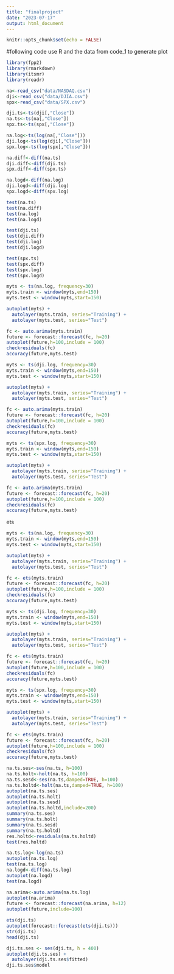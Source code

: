 ```yaml
---
title: "finalproject"
date: "2023-07-17"
output: html_document
---
```


```r
knitr::opts_chunk$set(echo = FALSE)
```

#following code use R and the data from code_1 to generate plot
```r
library(fpp2)
library(rmarkdown)
library(itsmr)
library(readr)
```

```r
na<-read_csv("data/NASDAQ.csv")
dji<-read_csv("data/DJIA.csv")
spx<-read_csv("data/SPX.csv")
```

```r
dji.ts<-ts(dji[,"Close"])
na.ts<-ts(na[,"Close"])
spx.ts<-ts(spx[,"Close"])

na.log<-ts(log(na[,"Close"]))
dji.log<-ts(log(dji[,"Close"]))
spx.log<-ts(log(spx[,"Close"]))

na.diff<-diff(na.ts)
dji.diff<-diff(dji.ts)
spx.diff<-diff(spx.ts)

na.logd<-diff(na.log)
dji.logd<-diff(dji.log)
spx.logd<-diff(spx.log)

```
```r
test(na.ts)
test(na.diff)
test(na.log)
test(na.logd)
```
```r
test(dji.ts)
test(dji.diff)
test(dji.log)
test(dji.logd)
```
```r
test(spx.ts)
test(spx.diff)
test(spx.log)
test(spx.logd)
```




```r
myts <- ts(na.log, frequency=30)
myts.train <- window(myts,end=150)
myts.test <- window(myts,start=150)

autoplot(myts) +
  autolayer(myts.train, series="Training") +
  autolayer(myts.test, series="Test")

fc <- auto.arima(myts.train)
future <- forecast::forecast(fc, h=20)
autoplot(future,h=100,include = 100)
checkresiduals(fc)
accuracy(future,myts.test)
```
```r
myts <- ts(dji.log, frequency=30)
myts.train <- window(myts,end=150)
myts.test <- window(myts,start=150)

autoplot(myts) +
  autolayer(myts.train, series="Training") +
  autolayer(myts.test, series="Test")

fc <- auto.arima(myts.train)
future <- forecast::forecast(fc, h=20)
autoplot(future,h=100,include = 100)
checkresiduals(fc)
accuracy(future,myts.test)
```
```r
myts <- ts(spx.log, frequency=30)
myts.train <- window(myts,end=150)
myts.test <- window(myts,start=150)

autoplot(myts) +
  autolayer(myts.train, series="Training") +
  autolayer(myts.test, series="Test")

fc <- auto.arima(myts.train)
future <- forecast::forecast(fc, h=20)
autoplot(future,h=100,include = 100)
checkresiduals(fc)
accuracy(future,myts.test)
```





ets
```r
myts <- ts(na.log, frequency=30)
myts.train <- window(myts,end=150)
myts.test <- window(myts,start=150)

autoplot(myts) +
  autolayer(myts.train, series="Training") +
  autolayer(myts.test, series="Test")

fc <- ets(myts.train)
future <- forecast::forecast(fc, h=20)
autoplot(future,h=100,include = 100)
checkresiduals(fc)
accuracy(future,myts.test)
```
```r
myts <- ts(dji.log, frequency=30)
myts.train <- window(myts,end=150)
myts.test <- window(myts,start=150)

autoplot(myts) +
  autolayer(myts.train, series="Training") +
  autolayer(myts.test, series="Test")

fc <- ets(myts.train)
future <- forecast::forecast(fc, h=20)
autoplot(future,h=100,include = 100)
checkresiduals(fc)
accuracy(future,myts.test)
```
```r
myts <- ts(spx.log, frequency=30)
myts.train <- window(myts,end=150)
myts.test <- window(myts,start=150)

autoplot(myts) +
  autolayer(myts.train, series="Training") +
  autolayer(myts.test, series="Test")

fc <- ets(myts.train)
future <- forecast::forecast(fc, h=20)
autoplot(future,h=100,include = 100)
checkresiduals(fc)
accuracy(future,myts.test)
```








```r
na.ts.ses<-ses(na.ts, h=100)
na.ts.holt<-holt(na.ts, h=100)
na.ts.sesd<-ses(na.ts,damped=TRUE, h=100)
na.ts.holtd<-holt(na.ts,damped=TRUE, h=100)
autoplot(na.ts.ses)
autoplot(na.ts.holt)
autoplot(na.ts.sesd)
autoplot(na.ts.holtd,include=200)
summary(na.ts.ses)
summary(na.ts.holt)
summary(na.ts.sesd)
summary(na.ts.holtd)
res.holtd<-residuals(na.ts.holtd)
test(res.holtd)
```
```r
na.ts.log<-log(na.ts)
autoplot(na.ts.log)
test(na.ts.log)
na.logd<-diff(na.ts.log)
autoplot(na.logd)
test(na.logd)
```

```r
na.arima<-auto.arima(na.ts.log)
autoplot(na.arima)
future <- forecast::forecast(na.arima, h=12)
autoplot(future,include=100)
```
```r
ets(dji.ts)
autoplot(forecast::forecast(ets(dji.ts)))
str(dji.ts)
head(dji.ts)

dji.ts.ses <- ses(dji.ts, h = 400)
autoplot(dji.ts.ses) +
  autolayer(dji.ts.ses$fitted)
dji.ts.ses$model
```




